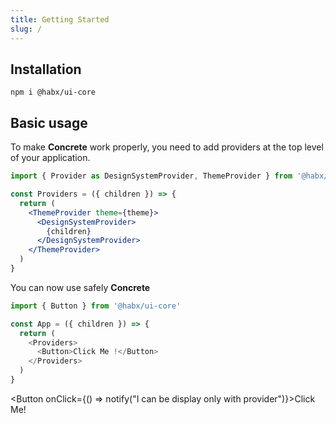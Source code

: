 ```yaml
---
title: Getting Started
slug: /
---
```


## Installation


```shell
npm i @habx/ui-core
```

## Basic usage

To make **Concrete** work properly, you need to add providers at the top level of your application.

```jsx
import { Provider as DesignSystemProvider, ThemeProvider } from '@habx/ui-core'

const Providers = ({ children }) => {
  return (
    <ThemeProvider theme={theme}>
      <DesignSystemProvider>
        {children}
      </DesignSystemProvider>
    </ThemeProvider>
  )
}
```

You can now use safely **Concrete**


```typescript jsx
import { Button } from '@habx/ui-core'

const App = ({ children }) => {
  return (
    <Providers>
      <Button>Click Me !</Button>
    </Providers>
  )
}
```


<Button onClick={() => notify("I can be display only with provider")}>Click Me!</Button>

